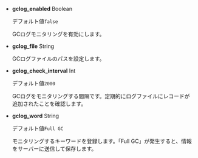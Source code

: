 - **gclog_enabled** <span class='type'>Boolean</span>

  デフォルト値`false`

  GCログモニタリングを有効にします。

- **gclog_file** <span class='type'>String</span>

  GCログファイルのパスを設定します。

- **gclog_check_interval** <span class='type'>Int</span>

  デフォルト値`2000`

  GCログをモニタリングする間隔です。定期的にログファイルにレコードが追加されたことを確認します。

- **gclog_word** <span class='type'>String</span>

  デフォルト値`Full GC`

  モニタリングするキーワードを登録します。「Full GC」が発生すると、情報をサーバーに送信して保存します。
